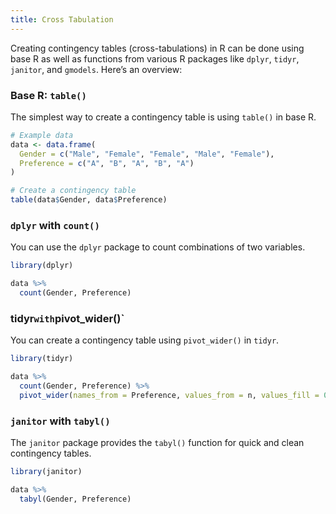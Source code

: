 ```yaml
---
title: Cross Tabulation
---
```


Creating contingency tables (cross-tabulations) in R can be done using base R as well as functions from various R packages like `dplyr`, `tidyr`, `janitor`, and `gmodels`. Here's an overview:


### Base R: `table()`

The simplest way to create a contingency table is using `table()` in base R.

```r
# Example data
data <- data.frame(
  Gender = c("Male", "Female", "Female", "Male", "Female"),
  Preference = c("A", "B", "A", "B", "A")
)

# Create a contingency table
table(data$Gender, data$Preference)
```


### `dplyr` with `count()`

You can use the `dplyr` package to count combinations of two variables.

```r
library(dplyr)

data %>%
  count(Gender, Preference)
```



### tidyr` with `pivot_wider()`

You can create a contingency table using `pivot_wider()` in `tidyr`.

```r
library(tidyr)

data %>%
  count(Gender, Preference) %>%
  pivot_wider(names_from = Preference, values_from = n, values_fill = 0)
```



### `janitor` with `tabyl()`

The `janitor` package provides the `tabyl()` function for quick and clean contingency tables.

```r
library(janitor)

data %>%
  tabyl(Gender, Preference)
```
